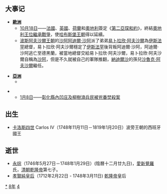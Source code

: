 {{yearTOC|1748|清'''[[乾隆|乾隆]]十三年'''；越南'''[[景興|景興]]九年'''；日本'''[[延享|延享]]五年'''，'''[[寬延|寬延]]元年'''}}
== 大事记 ==
*'''[[歐洲|歐洲]]'''
**[[10月18日|10月18日]]——[[法國|法國]]、[[英國|英國]]、[[荷蘭|荷蘭]]和[[奧地利|奧地利]]簽定《[[第二亞琛和約|第二亞琛和約]]》，終結[[奧地利王位繼承戰爭|奧地利王位繼承戰爭]]，使[[哈布斯堡王朝|哈布斯堡王朝]]得以延續。
**[[波斯|波斯]][[阿夫沙爾王朝|阿夫沙爾王朝]]的[[沙阿|沙阿]][[阿迪爾·沙阿|阿迪爾·沙阿]]派了弟弟[[易卜拉欣·阿夫沙爾|易卜拉欣·阿夫沙爾]]為[[伊斯法罕|伊斯法罕]]總督，易卜拉欣·阿夫沙爾穩定了[[伊斯法罕|伊斯法罕]]後背叛阿迪爾·沙阿，阿迪爾·沙阿逃亡至德黑蘭，被當地總督交給易卜拉欣·阿夫沙爾，易卜拉欣·阿夫沙爾自稱為[[沙阿|沙阿]]，但是不久就被自己的軍隊推翻，[[納迪爾沙|納迪爾沙]]的孫兒[[沙魯克·阿夫沙爾|沙魯克·阿夫沙爾]]繼任。

*'''[[亞洲|亞洲]]'''
**[[]]

**[[1月8日|1月8日]]——[[彰化縣內凹庄及柳樹湳兵民被兇番焚殺案|彰化縣內凹庄及柳樹湳兵民被兇番焚殺案]]

== 出生 ==
*[[卡洛斯四世|卡洛斯四世]] Carlos IV（1748年11月11日－1819年1月20日）波旁王朝的西班牙國王

== 逝世 ==
{{Wikisource year mention}}
*[[永琮|永琮]]（1746年5月27日－1748年1月29日）(陰曆十二月廿九日)，[[愛新覺羅|愛新覺羅]]氏，[[清朝|清朝]][[乾隆帝|乾隆帝]]第七子。
*[[孝賢純皇后|孝賢純皇后]]（1712年2月22日 - 1748年3月11日) [[乾隆帝|乾隆帝]]皇后

[[Category:1748年|*]]
[[Category:1740年代|8年]]
[[Category:18世纪各年|4]]